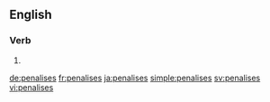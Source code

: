 {{also|pénalisés|pénalises}}
==English==

===Verb===
{{head|en|verb form}}

# {{en-third-person singular of|penalise}}

[[de:penalises]]
[[fr:penalises]]
[[ja:penalises]]
[[simple:penalises]]
[[sv:penalises]]
[[vi:penalises]]